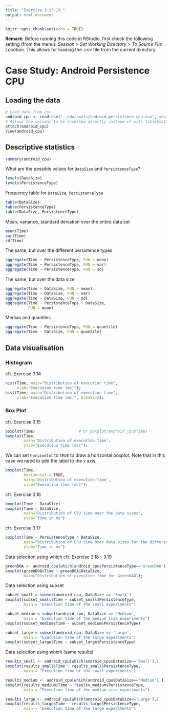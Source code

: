 ```yaml
---
title: "Exercise 3.13-19."
output: html_document
---
```


```r
knitr::opts_chunk$set(echo = TRUE)
```

**Remark:** Before running this code in RStudio, first check the following setting (from the menu): *Session > Set Working Directory > To Source File Location*. This allows for loading the .csv file from the current directory.

# Case Study: Android Persistence CPU

## Loading the data

```r
# Load data from csv
android_cpu <- read.csv("../datasets/android_persistence_cpu.csv", sep = ";")
# Allows the columns to be accessed directly instead of with table$column notation
attach(android_cpu)
View(android_cpu)
```

## Descriptive statistics

```r
summary(android_cpu)
```

What are the possible values for `DataSize` and `PersistenceType`?

```r
levels(DataSize)
levels(PersistenceType)
```

Frequency table for `DataSize`, `PersistenceType`

```r
table(DataSize)
table(PersistenceType)
table(DataSize, PersistenceType)
```

Mean, variance, standard deviation over the entire data set

```r
mean(Time)
var(Time)
sd(Time)
```

The same, but over the different persistence types

```r
aggregate(Time ~ PersistenceType, FUN = mean)
aggregate(Time ~ PersistenceType, FUN = var)
aggregate(Time ~ PersistenceType, FUN = sd)
```

The same, but over the data size

```r
aggregate(Time ~ DataSize, FUN = mean)
aggregate(Time ~ DataSize, FUN = var)
aggregate(Time ~ DataSize, FUN = sd)
aggregate(Time ~ PersistenceType * DataSize, 
          FUN = mean)
```

Median and quantiles

```r
aggregate(Time ~ PersistenceType, FUN = quantile)
aggregate(Time ~ DataSize, FUN = quantile)
```

## Data visualisation

### Histogram

cfr. Exercise 3.14

```r
hist(Time, main="Distribution of execution time", 
     xlab="Execution time (ms)");
hist(Time, main="Distribution of execution time",
     xlab="Execution time (ms)", breaks=2);
```

### Box Plot

cfr. Exercise 3.15 

```r

boxplot(Time)                   # Or boxplot(android_cpu$Time)
boxplot(Time,
        main='Distribution of execution time',
        ylab="Execution time (ms)");
```

We can set `horizontal` to `TRUE` to draw a horizontal boxplot. 
Note that in this case we need to add the label to the `x` axis.

```r

boxplot(Time,
        horizontal = TRUE,
        main='Distribution of execution time',
        xlab="Execution time (ms)");
```

cfr. Exercise 3.16
        
```r


boxplot(Time ~ DataSize)
boxplot(Time ~ DataSize,
        main="Distribution of CPU time over the data sizes",
        ylab="Time in ms")
```

cfr. Exercise 3.17
```r
boxplot(Time ~ PersistenceType * DataSize,
        main="Distribution of CPU time over data sizes for the different persistent types",
        ylab="Time in ms")
```

Data selection using which
cfr. Exercise 3.18 - 3.19

```r
greenDOA <- android_cpu[which(android_cpu$PersistenceType=='GreenDAO'),];
boxplot(greenDOA$Time ~ greenDOA$DataSize,
        main="Distribution of execution time for GreenDAO");
```

Data selection using subset

```r
subset_small = subset(android_cpu, DataSize == 'Small')
boxplot(subset_small$Time ~ subset_small$PersistenceType,
        main = "Execution time of the small experiments")

subset_medium = subset(android_cpu, DataSize == 'Medium',
        main = "Execution time of the medium size experiments")
boxplot(subset_medium$Time ~ subset_medium$PersistenceType)

subset_large = subset(android_cpu, DataSize == 'Large',
        main = "Execution time of the large experiments")
boxplot(subset_large$Time ~ subset_large$PersistenceType)
```

Data selection using which (same results)

```r
results_small <- android_cpu[which(android_cpu$DataSize=='Small'),]
boxplot(results_small$Time ~ results_small$PersistenceType,
        main = "Execution time of the small experiments")

results_medium <- android_cpu[which(android_cpu$DataSize=='Medium'),]
boxplot(results_medium$Time ~ results_medium$PersistenceType,
        main = "Execution time of the medium size experiments")

results_large <- android_cpu[which(android_cpu$DataSize=='Large'),]
boxplot(results_large$Time ~ results_large$PersistenceType,
        main = "Execution time of the large experiments")
```
